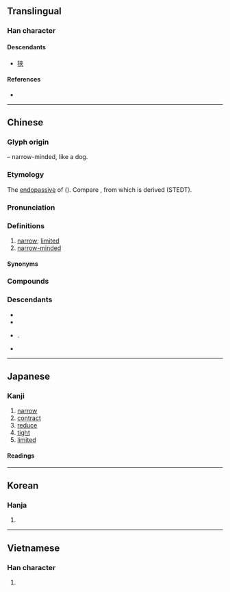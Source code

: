 {{also|狭}}
{{character info}}
==Translingual==
{{ja-forms|[[狭]]|[[狭]]|狹}}

===Han character===
{{Han char|rn=94|rad=犬|as=07|sn=10|four=44238|canj=KHKOO|ids=⿰犭夾}}

====Descendants====
* [[狭]]

====References====
* {{Han ref|kx=0711.300|dkj=20428|dj=1123.280|hdz=21348.040|uh=72F9|ud=29433|bh=AF55|bd=44885}}

----

==Chinese==
{{zh-forms|s=狭}}

===Glyph origin===
{{Han etym}}
{{Han compound|犬|alt1=犭|t1=dog|夾|ls=psc|c1=s|c2=p}} – narrow-minded, like a dog.

===Etymology===
The [[endopassive]] of {{och-l|夾|to press between}} ({{zh-ref|Schuessler, 2007}}). Compare {{inh|zh|sit-pro|*gjap||narrow; crowded}}, from which {{cog|my|ကျပ်||tight}} is derived (STEDT).

===Pronunciation===
{{zh-pron
|m=xiá
|m-s=
|c=haap6,hap6,gip6
|c_note=gip6 - vernacular
|c-t=
|g=
|h=pfs=ha̍p;gd=hab6/hiab6
|h_note=Meixian: hab6 - vernacular; hiab6 - literary
|j=
|mb=hă
|md=hiĕk/ĕk
|md_note=hiĕk - literary; ĕk - vernacular
|mn=xm,qz,tp,lk,km,mg,hc:oe̍h/zz,kh,tn,yl,tc:e̍h/sx:e̍reh/hia̍p/ml:ha̍p
|mn_note=oe̍h/e̍h, hia̍p - vernacular; ha̍p - literary
|mn-t=hiab8/hiêb8/oih8
|mn-t_note=hiab8/hiêb8 - literary (hiêb8 - Chaozhou); oih8 - vernacular
|w=
|x=
|mc=y
|oc=y
|cat=a
}}

===Definitions===
{{zh-hanzi}}

# [[narrow]]; [[limited]]
# [[narrow-minded]]

====Synonyms====
{{zh-dial|窄}}

===Compounds===
{{zh-der|偏狹小器|心胸狹窄|促狹鬼|寬狹|天窄地狹|促狹|偏狹|冤家路狹|相逢狹路|狹斜|狹心症|狷狹|狹窄|狹軌鐵路|狹小|狹路|窄狹|狹隘|狹路相逢|狹義|狹韻|狹長|褊狹|西狹頌|褊狹小器}}

===Descendants===
* {{desc|bor=1|lo|ແຄບ}}
* {{desc|bor=1|shn|ၵႅပ်ႈ}}
* {{desc|bor=1|skb|เกฺ้บ}}.
* {{desc|bor=1|th|แคบ}}

----

==Japanese==
{{ja-kanji forms|狭|狹}}

===Kanji===
{{ja-kanji|grade=|rs=犬07|shin=狭}}

# [[narrow]]
# [[contract]]
# [[reduce]]
# [[tight]]
# [[limited]]

====Readings====
{{ja-readings
|goon=ぎょう<げふ
|kanon=こう<かふ
|kanyoon=きょう<けふ
|kun=せ-, せま-い, せば-, せば-い, せば-まる, せば-める, さ-
}}

----

==Korean==

===Hanja===
{{ko-hanja|hangeul=협|eumhun=|rv=hyeop|mr=hyŏp|y=hyep}}

# {{rfdef|ko|sort=犬07}}

----

==Vietnamese==

===Han character===
{{vi-readings|reading=hẹp, hiẹp, hệp|rs=犬07}}

# {{rfdef|vi|sort=犬07}}
